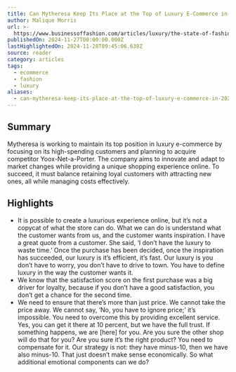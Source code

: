 ```yaml
---
title: Can Mytheresa Keep Its Place at the Top of Luxury E-Commerce in 2025?
author: Malique Morris
url: >-
  https://www.businessoffashion.com/articles/luxury/the-state-of-fashion-2025-report-luxury-ecommerce-interview-michael-kliger-mytheresa/?utm_source=newsletter_technology&utm_medium=email&utm_campaign=Technology_271124&utm_term=PO2ELLL6SRDZXGWTDC2T5EUR6I&utm_content=top_story_2_cta
publishedOn: 2024-11-27T00:00:00.000Z
lastHighlightedOn: 2024-11-28T09:45:06.638Z
source: reader
category: articles
tags:
  - ecommerce
  - fashion
  - luxury
aliases:
  - can-mytheresa-keep-its-place-at-the-top-of-luxury-e-commerce-in-2025
---
```

## Summary

Mytheresa is working to maintain its top position in luxury e-commerce by focusing on its high-spending customers and planning to acquire competitor Yoox-Net-a-Porter. The company aims to innovate and adapt to market changes while providing a unique shopping experience online. To succeed, it must balance retaining loyal customers with attracting new ones, all while managing costs effectively.

## Highlights
- It is possible to create a luxurious experience online, but it’s not a copycat of what the store can do.
  What we can do is understand what the customer wants from us, and the customer wants inspiration.
  I have a great quote from a customer. She said, ‘I don’t have the luxury to waste time.’ Once the purchase has been decided, once the inspiration has succeeded, our luxury is it’s efficient, it’s fast. Our luxury is you don’t have to worry, you don’t have to drive to town.
  You have to define luxury in the way the customer wants it.
- We know that the satisfaction score on the first purchase was a big driver for loyalty, because if you don’t have a good satisfaction, you don’t get a chance for the second time.
- We need to ensure that there’s more than just price. We cannot take the price away. We cannot say, ‘No, you have to ignore price;’ it’s impossible.
  You need to overcome this by providing excellent service. Yes, you can get it there at 10 percent, but we have the full trust. If something happens, we are [here] for you. Are you sure the other shop will do that for you? Are you sure it’s the right product? You need to compensate for it.
  Our strategy is not: they have minus-10, then we have also minus-10. That just doesn’t make sense economically. So what additional emotional components can we do?
